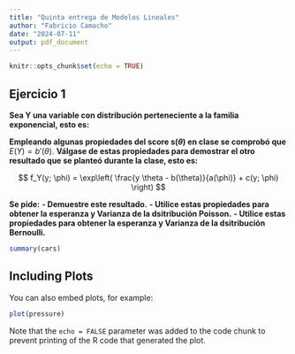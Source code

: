 ```yaml
---
title: "Quinta entrega de Modelos Lineales"
author: "Fabricio Camacho"
date: "2024-07-11"
output: pdf_document
---
```


```r
knitr::opts_chunk$set(echo = TRUE)
```

## **Ejercicio 1**

**Sea Y una variable con distribución perteneciente a la familia exponencial, esto es:**


**Empleando algunas propiedades del score s($\theta$) en clase se comprobó que** $E(Y) = b'(\theta)$.
**Válgase de estas propiedades para demostrar el otro resultado que se planteó durante la clase, esto es:**

$$
f_Y(y; \phi) = \exp\left( \frac{y \theta - b(\theta)}{a(\phi)} + c(y; \phi) \right)
$$


**Se pide:**
 **- Demuestre este resultado.**
 **- Utilice estas propiedades para obtener la esperanza y Varianza de la dsitribución Poisson.**
 **- Utilice estas propiedades para obtener la esperanza y Varianza de la dsitribución Bernoulli.**




```r
summary(cars)
```

## Including Plots

You can also embed plots, for example:

```r
plot(pressure)
```

Note that the `echo = FALSE` parameter was added to the code chunk to prevent printing of the R code that generated the plot.
